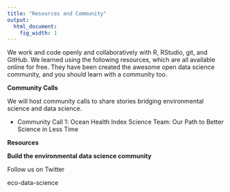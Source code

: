 ```yaml
---
title: "Resources and Community"
output:
  html_document:
    fig_width: 1
---
```


We work and code openly and collaboratively with R, RStudio, git, and GitHub. 
We learned using the following resources, which are all available online for free. They have been created the awesome open data science community, and you should learn with a community too. 

**Community Calls** <!---https://github.com/ropensci/commcalls/issues--->

We will host community calls to share stories bridging environmental science and data science. 

- Community Call 1: Ocean Health Index Science Team: Our Path to Better Science in Less Time

**Resources** 

<!--- from Box 1, Box 2 --->

**Build the environmental data science community**

Follow us on Twitter
<!--- 
@OHIscience
@juliesquid
@jafflerbach
@oharac
@ben_d_best
@BSHalpern
--->  
  
eco-data-science

